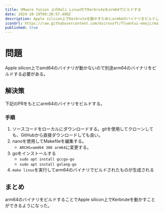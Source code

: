 ```yaml
---
title: VMware fusion 上のKali Linux内でKerbruteをarm64でビルドする
date: 2024-10-19T09:20:57.498Z
description: Apple silicon上でKerbruteを動かすためにarm64のバイナリをビルドした話
iconUrl: https://raw.githubusercontent.com/microsoft/fluentui-emoji/main/assets/Optical%20disk/Flat/optical_disk_flat.svg
published: true
---
```


# 問題
Apple silicon上でamd64のバイナリが動かないので別途arm64のバイナリをビルドする必要がある。

## 解決策
下記のPRをもとにarm64のバイナリをビルドする。
<ExternalOgp url="https://github.com/ropnop/kerbrute/issues/50#issuecomment-1238926177" />


### 手順
1. ソースコードをローカルにダウンロードする。gitを使用してクローンしても、GitHubから直接ダウンロードしても良い。
2. nanoを使用してMakefileを編集する。
   - `ARCHS=amd64 386 arm64`に変更する。
3. goをインストールする
   - `sudo apt install gccgo-go`
   - `sudo apt install golang-go`
4. `make linux`を実行してarm64のバイナリでビルドされたものが生成される

## まとめ
arm64のバイナリをビルドすることでApple silicon上でKerbruteを動かすことができるようになった。
